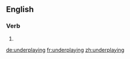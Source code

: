 ==English==

===Verb===
{{head|en}}

# {{present participle of|underplay|lang=en}}

[[de:underplaying]]
[[fr:underplaying]]
[[zh:underplaying]]